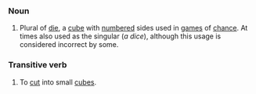 ===Noun===
# Plural of [[die]], a [[cube]] with [[number]]ed sides used in [[games]] of [[chance]].  At times also used as the singular (''a dice''), although this usage is considered incorrect by some.

===Transitive verb===

# To [[cut]] into small [[cube]]s.